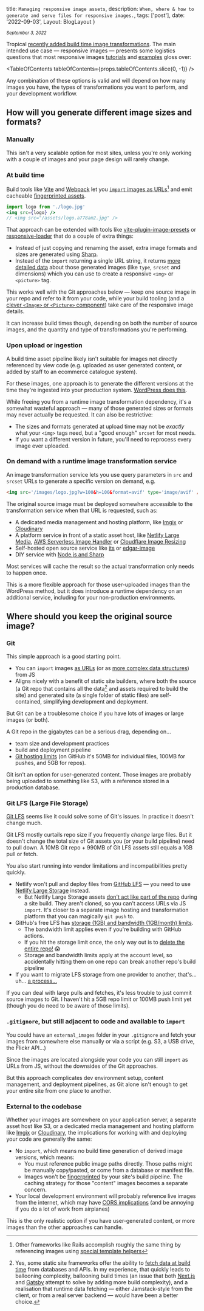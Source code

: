 
  title: `Managing responsive image assets`,
  description: `When, where & how to generate and serve files for responsive images.`,
  tags: ['post'],
  date: '2022-09-03',
  Layout: BlogLayout
}

<small><i>September 3, 2022</i></small>

Tropical [recently added build time image transformations](https://github.com/bensmithett/tropical/releases/tag/v11.2.0). The main intended use case — responsive images — presents some logistics questions that most responsive images [tutorials](https://developer.mozilla.org/en-US/docs/Learn/HTML/Multimedia_and_embedding/Responsive_images) and [examples](https://web.dev/learn/design/responsive-images/) gloss over:


<TableOfContents tableOfContents={props.tableOfContents.slice(0, -1)} />

Any combination of these options is valid and will depend on how many images you have, the types of transformations you want to perform, and your development workflow.

## How will you generate different image sizes and formats?

### Manually

This isn't a very scalable option for most sites, unless you're only working with a couple of images and your page design will rarely change.

### At build time

Build tools like [Vite](https://vitejs.dev/) and [Webpack](https://webpack.js.org/) let you [`import` images as URLs](https://vitejs.dev/guide/assets.html#importing-asset-as-url)[^1] and emit cacheable [fingerprinted assets](https://guides.rubyonrails.org/asset_pipeline.html#what-is-fingerprinting-and-why-should-i-care-questionmark).

[^1]: Other frameworks like Rails accomplish roughly the same thing by referencing images using [special template helpers](https://guides.rubyonrails.org/asset_pipeline.html#coding-links-to-assets)

```jsx
import logo from './logo.jpg'
<img src={logo} />
// <img src="/assets/logo.a778am2.jpg" />
```

That approach can be extended with tools like [vite-plugin-image-presets](https://github.com/ElMassimo/vite-plugin-image-presets) or [responsive-loader](https://github.com/dazuaz/responsive-loader) that do a couple of extra things:

- Instead of just copying and renaming the asset, extra image formats and sizes are generated using [Sharp](https://sharp.pixelplumbing.com/).
- Instead of the `import` returning a single URL string, it returns [more detailed data](https://github.com/ElMassimo/vite-plugin-image-presets#usage-) about those generated images (like `type`, `srcset` and dimensions) which you can use to create a responsive `<img>` or `<picture>` tag.

This works well with the Git approaches below — keep one source image in your repo and refer to it from your code, while your build tooling (and a [clever `<Image>` or `<Picture>` component](/docs/images)) take care of the responsive image details.

It can increase build times though, depending on both the number of source images, and the quantity and type of transformations you're performing.

### Upon upload or ingestion

A build time asset pipeline likely isn't suitable for images not directly referenced by view code (e.g. uploaded as user generated content, or added by staff to an ecommerce catalogue system).

For these images, one approach is to generate the different versions at the time they're ingested into your production system. [WordPress does this](https://developer.wordpress.org/apis/handbook/responsive-images/).

While freeing you from a runtime image transformation dependency, it's a somewhat wasteful approach — many of those generated sizes or formats may never actually be requested. It can also be restrictive:

- The sizes and formats generated at upload time may not be *exactly* what your `<img>` tags need, but a "good enough" `srcset` for most needs.
- If you want a different version in future, you'll need to reprocess every image ever uploaded.

### On demand with a runtime image transformation service

An image transformation service lets you use query parameters in `src` and `srcset` URLs to generate a specific version on demand, e.g.

```html
<img src='/images/logo.jpg?w=100&h=100&format=avif' type='image/avif' />
```

The original source image must be deployed somewhere accessible to the transformation service when that URL is requested, such as:

- A dedicated media management and hosting platform, like [Imgix](https://imgix.com/) or [Cloudinary](https://cloudinary.com/)
- A platform service in front of a static asset host, like [Netlify Large Media](https://docs.netlify.com/large-media/overview/), [AWS Serverless Image Handler](https://aws.amazon.com/solutions/implementations/serverless-image-handler/) or [Cloudflare Image Resizing](https://developers.cloudflare.com/images/image-resizing/)
- Self-hosted open source service like [its](https://github.com/pbs/its) or [edgar-image](https://github.com/edgar-image/edgar-image)
- DIY service with [Node.js and Sharp](https://www.digitalocean.com/community/tutorials/how-to-process-images-in-node-js-with-sharp)


Most services will cache the result so the actual transformation only needs to happen once.

This is a more flexible approach for those user-uploaded images than the WordPress method, but it does introduce a runtime dependency on an additional service, including for your non-production environments.

## Where should you keep the original source image?

### Git

This simple approach is a good starting point.

- You can `import` images [as URLs](https://vitejs.dev/guide/assets.html#importing-asset-as-url) (or as [more complex data structures](https://github.com/ElMassimo/vite-plugin-image-presets#usage-)) from JS
- Aligns nicely with a benefit of static site builders, where both the source (a Git repo that contains all the data[^2] and assets required to build the site) and generated site (a single folder of static files) are self-contained, simplifying development and deployment.

[^2]: Yes, some static site frameworks offer the ability to [fetch data at build time](https://docs.astro.build/en/guides/data-fetching/) from databases and APIs. In my experience, that quickly leads to ballooning complexity, ballooning build times (an issue that both [Next.js](https://nextjs.org/docs/basic-features/data-fetching/incremental-static-regeneration) and [Gatsby](https://www.gatsbyjs.com/blog/re-introducing-gatsby-a-reactive-site-generator/) attempt to solve by adding more build complexity), and a realisation that runtime data fetching — either Jamstack-style from the client, or from a real server backend — would have been a better choice.

But Git can be a troublesome choice if you have lots of images or large images (or both).

A Git repo in the gigabytes can be a serious drag, depending on…

- team size and development practices
- build and deployment pipeline
- [Git hosting limits](https://docs.github.com/en/repositories/working-with-files/managing-large-files/about-large-files-on-github) (on GitHub it's 50MB for individual files, 100MB for pushes, and 5GB for repos).

Git isn't an option for user-generated content. Those images are probably being uploaded to something like S3, with a reference stored in a production database.

### Git LFS (Large File Storage)

[Git LFS](https://git-lfs.github.com/) seems like it could solve some of Git's issues. In practice it doesn't change much.

Git LFS mostly curtails repo size if you frequently *change* large files. But it doesn't change the total size of Git assets you (or your build pipeline) need to pull down. A 10MB Git repo + 990MB of Git LFS assets still equals a 1GB pull or fetch.

You also start running into vendor limitations and incompatibilities pretty quickly.

- Netlify won't pull and deploy files from [GitHub LFS](https://docs.github.com/en/repositories/working-with-files/managing-large-files/about-git-large-file-storage) — you need to use [Netlify Large Storage](https://docs.netlify.com/large-media/overview/) instead.
  - But Netlify Large Storage assets [don't act like part of the repo](https://docs.netlify.com/large-media/requirements-and-limitations/#limitations) during a site build. They aren't cloned, so you can't access URLs via JS `import`. It's closer to a separate image hosting and transformation platform that you can magically `git push` to.
- GitHub's free LFS has [storage (1GB) and bandwidth (1GB/month) limits](https://docs.github.com/en/repositories/working-with-files/managing-large-files/about-storage-and-bandwidth-usage).
  - The bandwidth limit applies even if you're building with GitHub actions.
  - If you hit the storage limit once, the only way out is to [delete the entire repo!](https://docs.github.com/en/repositories/working-with-files/managing-large-files/removing-files-from-git-large-file-storage#git-lfs-objects-in-your-repository) 😱
  - Storage and bandwidth limits apply at the account level, so accidentally hitting them on one repo can break another repo's build pipeline
- If you want to migrate LFS storage from one provider to another, that's… uh… [a process…](https://answers.netlify.com/t/support-guide-are-there-extra-steps-required-when-moving-from-another-git-lfs-provider-to-netlify-large-media/852)

If you can deal with large pulls and fetches, it's less trouble to just commit source images to Git. I haven't hit a 5GB repo limit or 100MB push limit yet (though you do need to be aware of those limits).

### `.gitignore`, but still adjacent to code and available to `import`

You could have an `external_images` folder in your `.gitignore` and fetch your images from somewhere else manually or via a script (e.g. S3, a USB drive, the Flickr API…)

Since the images are located alongside your code you can still `import` as URLs from JS, without the downsides of the Git approaches.

But this approach complicates dev environment setup, content management, and deployment pipelines, as Git alone isn't enough to get your entire site from one place to another.

### External to the codebase

Whether your images are somewhere on your application server, a separate asset host like S3, or a dedicated media management and hosting platform like [Imgix](https://imgix.com/) or [Cloudinary](https://cloudinary.com/), the implications for working with and deploying your code are generally the same:

- No `import`, which means no build time generation of derived image versions, which means:
  - You must reference public image paths directly. Those paths might be manually copy/pasted, or come from a database or manifest file.
  - Images won't be [fingerprinted](https://guides.rubyonrails.org/asset_pipeline.html#what-is-fingerprinting-and-why-should-i-care-questionmark) by your site's build pipeline. The caching strategy for those "content" images becomes a separate concern.
- Your local development environment will probably reference live images from the internet, which may have [CORS implications](https://developer.mozilla.org/en-US/docs/Web/HTML/CORS_enabled_image) (and be annoying if you do a lot of work from airplanes)

This is the only realistic option if you have user-generated content, or more images than the other approaches can handle.
